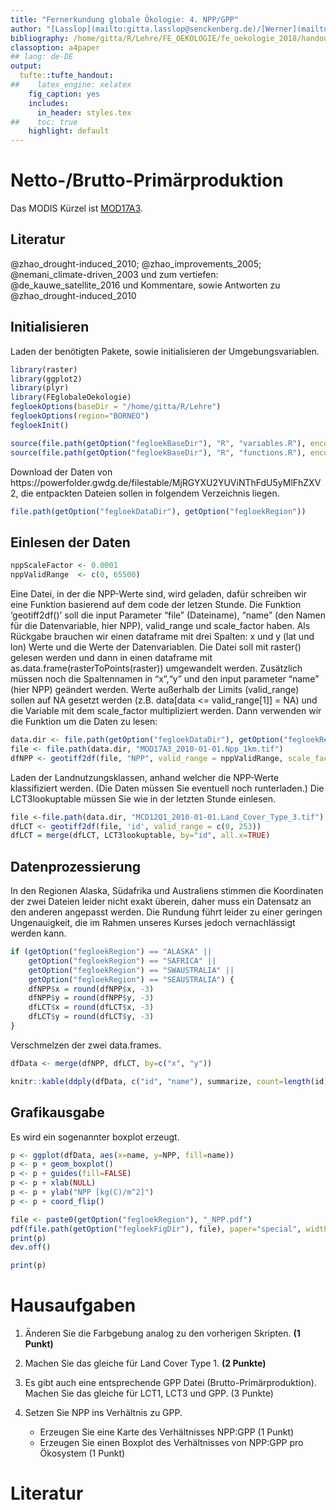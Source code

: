 ```yaml
---
title: "Fernerkundung globale Ökologie: 4. NPP/GPP"
author: "[Lasslop](mailto:gitta.lasslop@senckenberg.de)/[Werner](mailto:christian.werner@senckenberg.de)"
bibliography: /home/gitta/R/Lehre/FE_OEKOLOGIE/fe_oekologie_2018/handouts/literatur.bib
classoption: a4paper
## lang: de-DE
output:
  tufte::tufte_handout:
##    latex_engine: xelatex
    fig_caption: yes
    includes:
      in_header: styles.tex
##    toc: true
    highlight: default
---
```


# Netto-/Brutto-Primärproduktion

Das MODIS Kürzel ist [MOD17A3](https://lpdaac.usgs.gov/dataset_discovery/modis/modis_products_table/mod17a3).

## Literatur
 
 @zhao_drought-induced_2010; @zhao_improvements_2005; @nemani_climate-driven_2003 und zum vertiefen: @de_kauwe_satellite_2016 und Kommentare, sowie Antworten zu  @zhao_drought-induced_2010

## Initialisieren
Laden der benötigten Pakete, sowie initialisieren der Umgebungsvariablen.
```r
library(raster)
library(ggplot2)
library(plyr)
library(FEglobaleOekologie)
fegloekOptions(baseDir = "/home/gitta/R/Lehre")
fegloekOptions(region="BORNEO")
fegloekInit()
```
```r
source(file.path(getOption("fegloekBaseDir"), "R", "variables.R"), encoding=getOption("encoding"))
source(file.path(getOption("fegloekBaseDir"), "R", "functions.R"), encoding=getOption("encoding"))
```
Download der Daten von https://powerfolder.gwdg.de/filestable/MjRGYXU2YUViNThFdU5yMlFhZXV2, die entpackten Dateien sollen in folgendem Verzeichnis liegen.
```r
file.path(getOption("fegloekDataDir"), getOption("fegloekRegion"))
```

## Einlesen der Daten
\marginnote{
\textbf{Aufgabe}\\
Finden Sie wieder "scale factor" und "valid range" auf der dem heutigen Thema entsprechenden MODIS
Web-Seite (MOD17A3, siehe oben) und definieren Sie scale factor als "nppScaleFactor" und die Limits als
"nppValidRange". Wenn Sie die gesuchten Variablen nicht finden können, nehmen Sie nppScaleFactor = 1 und
nppValidRange = c(0, 1.e30). 
}

```r
nppScaleFactor <- 0.0001
nppValidRange  <- c(0, 65500)
```

Eine Datei, in der die NPP-Werte sind, wird geladen, dafür schreiben wir eine Funktion basierend auf dem code der letzen Stunde. Die Funktion 'geotiff2df()' soll die input Parameter "file" (Dateiname), "name" (den Namen für die Datenvariable, hier NPP), valid\_range und scale\_factor haben. Als Rückgabe brauchen wir einen dataframe mit drei Spalten: x und y (lat und lon) Werte und die Werte der Datenvariablen.
Die Datei soll mit raster() gelesen werden und dann in einen dataframe mit as.data.frame(rasterToPoints(raster)) umgewandelt werden. Zusätzlich müssen noch die Spaltennamen in "x","y" und den input parameter "name" (hier NPP) geändert werden. Werte außerhalb der Limits (valid\_range) sollen auf NA gesetzt werden (z.B. data[data <= valid_range[1]] = NA) und die Variable mit dem scale\_factor multipliziert werden.
Dann verwenden wir die Funktion um die Daten zu lesen:

```r
data.dir <- file.path(getOption("fegloekDataDir"), getOption("fegloekRegion"))
file <- file.path(data.dir, "MOD17A3_2010-01-01.Npp_1km.tif")
dfNPP <- geotiff2df(file, "NPP", valid_range = nppValidRange, scale_factor = nppScaleFactor)
```

Laden der Landnutzungsklassen, anhand welcher die NPP-Werte klassifiziert werden. (Die Daten müssen Sie eventuell noch runterladen.) Die LCT3lookuptable müssen Sie wie in der letzten Stunde einlesen.

```r
file <-file.path(data.dir, "MCD12Q1_2010-01-01.Land_Cover_Type_3.tif")
dfLCT <- geotiff2df(file, 'id', valid_range = c(0, 253))
dfLCT = merge(dfLCT, LCT3lookuptable, by="id", all.x=TRUE)
```

## Datenprozessierung

In den Regionen Alaska, Südafrika und Australiens stimmen die Koordinaten der zwei Dateien leider nicht exakt überein, daher muss ein Datensatz an den anderen angepasst werden. Die Rundung führt leider zu einer geringen Ungenauigkeit, die im Rahmen unseres Kurses jedoch vernachlässigt werden kann.

```r
if (getOption("fegloekRegion") == "ALASKA" ||
    getOption("fegloekRegion") == "SAFRICA" ||
    getOption("fegloekRegion") == "SWAUSTRALIA" ||
    getOption("fegloekRegion") == "SEAUSTRALIA") {
    dfNPP$x = round(dfNPP$x, -3)
    dfNPP$y = round(dfNPP$y, -3)
    dfLCT$x = round(dfLCT$x, -3)
    dfLCT$y = round(dfLCT$y, -3)
}
```

Verschmelzen der zwei data.frames.

```r
dfData <- merge(dfNPP, dfLCT, by=c("x", "y"))
```

\marginnote{
\textbf{Aufgabe}\\
Machen alle Ökosysteme in Ihrer Region Sinn? Sie können den Befehl
'table' nutzen oder den mächtigeren (aber auch komplizierteren) Befehl 
'ddply' aus dem Paket 'plyr'. Überlegen Sie anhand des Resultats,
welche Ökosysteme Sie von der Analyse ausnehmen können und wie Sie
das machen.
}

```r
knitr::kable(ddply(dfData, c("id", "name"), summarize, count=length(id)))
```

## Grafikausgabe

Es wird ein sogenannter boxplot erzeugt.

```r
p <- ggplot(dfData, aes(x=name, y=NPP, fill=name))
p <- p + geom_boxplot()
p <- p + guides(fill=FALSE)
p <- p + xlab(NULL)
p <- p + ylab("NPP [kg(C)/m^2]")
p <- p + coord_flip()
```
```r
file <- paste0(getOption("fegloekRegion"), "_NPP.pdf")
pdf(file.path(getOption("fegloekFigDir"), file), paper="special", width=8, height=8)
print(p)
dev.off()
```

```r
print(p)
```

# Hausaufgaben

1. Änderen Sie die Farbgebung analog zu den vorherigen Skripten. **(1 Punkt)**

2. Machen Sie das gleiche für Land Cover Type 1. **(2 Punkte)**

3. Es gibt auch eine entsprechende GPP Datei (Brutto-Primärproduktion). Machen Sie das gleiche für LCT1, LCT3 und GPP. (3 Punkte)

4. Setzen Sie NPP ins Verhältnis zu GPP.
    + Erzeugen Sie eine Karte des Verhältnisses NPP:GPP (1 Punkt)
    + Erzeugen Sie einen Boxplot des Verhältnisses von NPP:GPP pro Ökosystem (1 Punkt)
    
# Literatur

